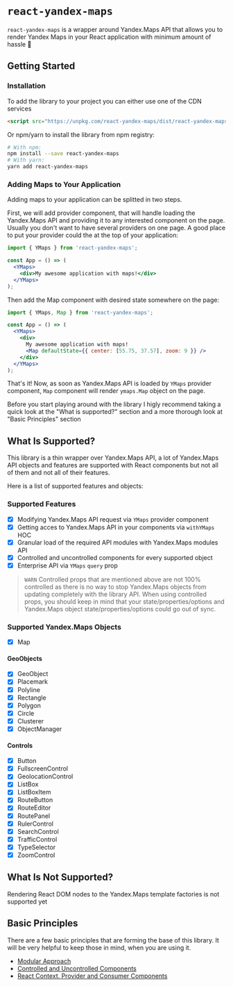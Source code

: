 

# `react-yandex-maps`

`react-yandex-maps` is a wrapper around Yandex.Maps API that allows you to
render Yandex Maps in your React application with minimum amount of hassle 🎉

## Getting Started

### Installation

To add the library to your project you can either use one of the CDN services

```html
<script src="https://unpkg.com/react-yandex-maps/dist/react-yandex-maps.umd.js"></script>
```

Or npm/yarn to install the library from npm registry:

```bash
# With npm:
npm install --save react-yandex-maps
# With yarn:
yarn add react-yandex-maps
```

### Adding Maps to Your Application

Adding maps to your application can be splitted in two steps.

First, we will add provider component, that will handle loading the Yandex.Maps
API and providing it to any interested component on the page. Usually you don't
want to have several providers on one page. A good place to put your provider
could the at the top of your application:

```jsx
import { YMaps } from 'react-yandex-maps';

const App = () => (
  <YMaps>
    <div>My awesome application with maps!</div>
  </YMaps>
);
```

Then add the Map component with desired state somewhere on the page:

```jsx
import { YMaps, Map } from 'react-yandex-maps';

const App = () => (
  <YMaps>
    <div>
      My awesome application with maps!
      <Map defaultState={{ center: [55.75, 37.57], zoom: 9 }} />
    </div>
  </YMaps>
);
```

That's it! Now, as soon as Yandex.Maps API is loaded by `YMaps` provider
component, `Map` component will render `ymaps.Map` object on the page.

Before you start playing around with the library I higly recommend taking a
quick look at the "What is supported?" section and a more thorough look at
"Basic Principles" section

## What Is Supported?

This library is a thin wrapper over Yandex.Maps API, a lot of Yandex.Maps API
objects and features are supported with React components but not all of them and
not all of their features.

Here is a list of supported features and objects:

### Supported Features

- [x] Modifying Yandex.Maps API request via `YMaps` provider component
- [x] Getting acces to Yandex.Maps API in your components via `withYMaps` HOC
- [x] Granular load of the required API modules with Yandex.Maps modules API
- [x] Controlled and uncontrolled components for every supported object
- [x] Enterprise API via `YMaps` `query` prop

> `WARN` Controlled props that are mentioned above are not 100% controlled as
> there is no way to stop Yandex.Maps objects from updating completely with the
> library API. When using controlled props, you should keep in mind that your
> state/properties/options and Yandex.Maps object state/properties/options could
> go out of sync.

### Supported Yandex.Maps Objects

- [x] Map

#### GeoObjects

- [x] GeoObject
- [x] Placemark
- [x] Polyline
- [x] Rectangle
- [x] Polygon
- [x] Circle
- [x] Clusterer
- [x] ObjectManager

#### Controls

- [x] Button
- [x] FullscreenControl
- [x] GeolocationControl
- [x] ListBox
- [x] ListBoxItem
- [x] RouteButton
- [x] RouteEditor
- [x] RoutePanel
- [x] RulerControl
- [x] SearchControl
- [x] TrafficControl
- [x] TypeSelector
- [x] ZoomControl

## What Is Not Supported?

Rendering React DOM nodes to the Yandex.Maps template factories is not supported
yet

## Basic Principles

There are a few basic principles that are forming the base of this library. It
will be very helpful to keep those in mind, when you are using it.

- [Modular Approach][4.1]
- [Controlled and Uncontrolled Components][4.2]
- [React Context. Provider and Consumer Components][4.3]

[4.1]: /basic-principles/modular-approach
[4.2]: /basic-principles/controlled-uncontrolled-components
[4.3]: /basic-principles/react-context-provider-consumer
